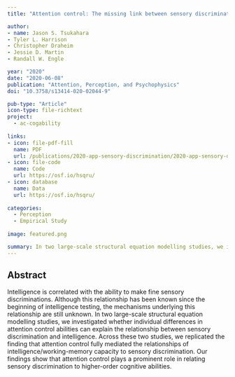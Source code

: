 ```yaml
---
title: "Attention control: The missing link between sensory discrimination and intelligence"

author:
- name: Jason S. Tsukahara
- Tyler L. Harrison
- Christopher Draheim
- Jessie D. Martin
- Randall W. Engle

year: "2020"
date: "2020-06-08"
publication: "Attention, Perception, and Psychophysics"
doi: "10.3758/s13414-020-02044-9"

pub-type: "Article"
icon-type: file-richtext
project:
  - ac-cogability
  
links:
- icon: file-pdf-fill
  name: PDF
  url: /publications/2020-app-sensory-discrimination/2020-app-sensory-discrimination.pdf
- icon: file-code
  name: Code
  url: https://osf.io/hsqru/
- icon: database
  name: Data
  url: https://osf.io/hsqru/
  
categories:
  - Perception
  - Empirical Study
  
image: featured.png

summary: In two large-scale structural equation modelling studies, we investigated whether individual differences in attention control abilities can explain the relationship between sensory discrimination and intelligence. Our findings show that attention control plays a prominent role in relating sensory discrimination to higher-order cognitive abilities.
---
```


## Abstract

Intelligence is correlated with the ability to make fine sensory discriminations. Although this relationship has been known since the beginning of intelligence testing, the mechanisms underlying this relationship are still unknown. In two large-scale structural equation modelling studies, we investigated whether individual differences in attention control abilities can explain the relationship between sensory discrimination and intelligence. Across these two studies, we replicated the finding that attention control fully mediated the relationships of intelligence/working-memory capacity to sensory discrimination. Our findings show that attention control plays a prominent role in relating sensory discrimination to higher-order cognitive abilities.
